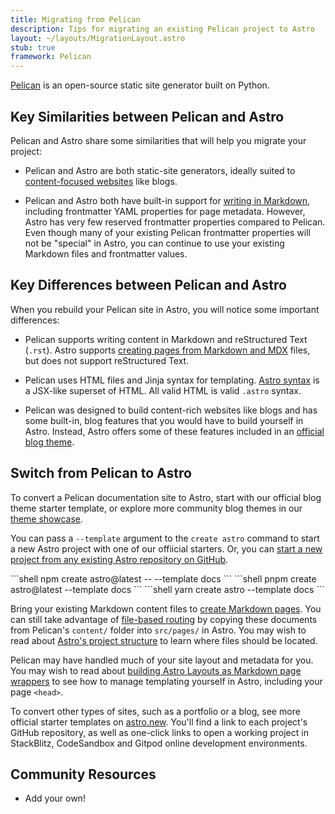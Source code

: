```yaml
---
title: Migrating from Pelican
description: Tips for migrating an existing Pelican project to Astro
layout: ~/layouts/MigrationLayout.astro
stub: true
framework: Pelican
---
```



[Pelican](https://getpelican.com) is an open-source static site generator built on Python.

## Key Similarities between Pelican and Astro

Pelican and Astro share some similarities that will help you migrate your project:

- Pelican and Astro are both static-site generators, ideally suited to [content-focused websites](/en/concepts/why-astro/#content-focused) like blogs.

- Pelican and Astro both have built-in support for [writing in Markdown](/en/guides/content/#markdown-authoring), including frontmatter YAML properties for page metadata. However, Astro has very few reserved frontmatter properties compared to Pelican. Even though many of your existing Pelican frontmatter properties will not be "special" in Astro, you can continue to use your existing Markdown files and frontmatter values.

## Key Differences between Pelican and Astro

When you rebuild your Pelican site in Astro, you will notice some important differences:

- Pelican supports writing content in Markdown and reStructured Text (`.rst`). Astro supports [creating pages from Markdown and MDX](/en/guides/markdown-content/) files, but does not support reStructured Text.

- Pelican uses HTML files and Jinja syntax for templating. [Astro syntax](/en/core-concepts/astro-components/) is a JSX-like superset of HTML. All valid HTML is valid `.astro` syntax.

- Pelican was designed to build content-rich websites like blogs and has some built-in, blog features that you would have to build yourself in Astro. Instead, Astro offers some of these features included in an [official blog theme](https://github.com/withastro/astro/tree/latest/examples/blog).

## Switch from Pelican to Astro

To convert a Pelican documentation site to Astro, start with our official blog theme starter template, or explore more community blog themes in our [theme showcase](https://astro.build/themes/). 

You can pass a `--template` argument to the `create astro` command to start a new Astro project with one of our offiicial starters. Or, you can [start a new project from any existing Astro repository on GitHub](/en/install/auto/#starter-templates).

  <PackageManagerTabs>
    <Fragment slot="npm">
    ```shell
    npm create astro@latest -- --template docs
    ```
    </Fragment>
    <Fragment slot="pnpm">
    ```shell
    pnpm create astro@latest --template docs
    ```
    </Fragment>
    <Fragment slot="yarn">
    ```shell
    yarn create astro --template docs
    ```
    </Fragment>
  </PackageManagerTabs>

Bring your existing Markdown content files to [create Markdown pages](/en/guides/markdown-content/). You can still take advantage of [file-based routing](/en/core-concepts/routing/) by copying these documents from Pelican's `content/` folder into `src/pages/` in Astro. You may wish to read about [Astro's project structure](/en/core-concepts/project-structure/) to learn where files should be located.

Pelican may have handled much of your site layout and metadata for you. You may wish to read about [building Astro Layouts as Markdown page wrappers](/en/core-concepts/layouts/#markdownmdx-layouts) to see how to manage templating yourself in Astro, including your page `<head>`.

To convert other types of sites, such as a portfolio or a blog, see more official starter templates on [astro.new](https://astro.new). You'll find a link to each project's GitHub repository, as well as one-click links to open a working project in StackBlitz, CodeSandbox and Gitpod online development environments.

## Community Resources

- Add your own!